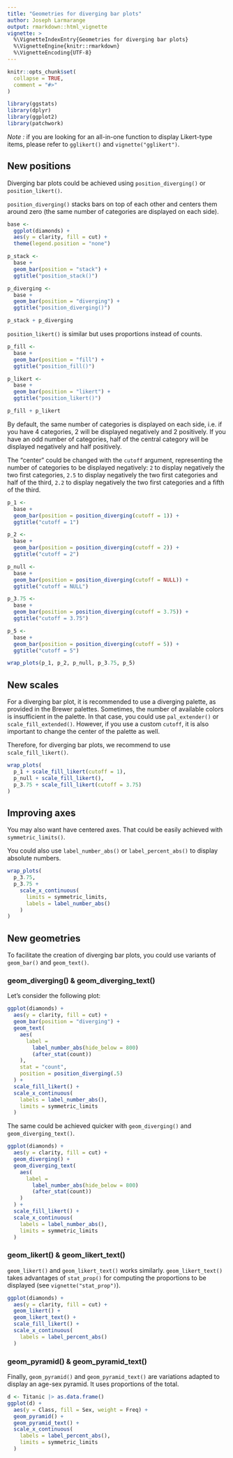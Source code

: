 ---
title: "Geometries for diverging bar plots"
author: Joseph Larmarange
output: rmarkdown::html_vignette
vignette: >
  %\VignetteIndexEntry{Geometries for diverging bar plots}
  %\VignetteEngine{knitr::rmarkdown}
  %\VignetteEncoding{UTF-8}
---

```{r, include = FALSE}
knitr::opts_chunk$set(
  collapse = TRUE,
  comment = "#>"
)
```

```{r setup}
library(ggstats)
library(dplyr)
library(ggplot2)
library(patchwork)
```

*Note :* if you are looking for an all-in-one function to display Likert-type items, please refer to `gglikert()` and `vignette("gglikert")`.

## New positions

Diverging bar plots could be achieved using `position_diverging()` or `position_likert()`.

`position_diverging()` stacks bars on top of each other and centers them around zero (the same number of categories are displayed on each side).

```{r}
base <-
  ggplot(diamonds) +
  aes(y = clarity, fill = cut) +
  theme(legend.position = "none")

p_stack <-
  base +
  geom_bar(position = "stack") +
  ggtitle("position_stack()")

p_diverging <-
  base +
  geom_bar(position = "diverging") +
  ggtitle("position_diverging()")

p_stack + p_diverging
```

`position_likert()` is similar but uses proportions instead of counts.

```{r}
p_fill <-
  base +
  geom_bar(position = "fill") +
  ggtitle("position_fill()")

p_likert <-
  base +
  geom_bar(position = "likert") +
  ggtitle("position_likert()")

p_fill + p_likert
```

By default, the same number of categories is displayed on each side, i.e. if you have 4 categories, 2 will be displayed negatively and 2 positively. If you have an odd number of categories, half of the central category will be displayed negatively and half positively.

The <q>center</q> could be changed with the `cutoff` argument, representing the number of categories to be displayed negatively: `2` to display negatively the two first categories, `2.5` to display negatively the two first categories and half of the third, `2.2` to display negatively the two first categories and a fifth of the third.

```{r}
p_1 <-
  base +
  geom_bar(position = position_diverging(cutoff = 1)) +
  ggtitle("cutoff = 1")

p_2 <-
  base +
  geom_bar(position = position_diverging(cutoff = 2)) +
  ggtitle("cutoff = 2")

p_null <-
  base +
  geom_bar(position = position_diverging(cutoff = NULL)) +
  ggtitle("cutoff = NULL")

p_3.75 <-
  base +
  geom_bar(position = position_diverging(cutoff = 3.75)) +
  ggtitle("cutoff = 3.75")

p_5 <-
  base +
  geom_bar(position = position_diverging(cutoff = 5)) +
  ggtitle("cutoff = 5")

wrap_plots(p_1, p_2, p_null, p_3.75, p_5)
```

## New scales

For a diverging bar plot, it is recommended to use a diverging palette, as provided in the Brewer palettes. Sometimes, the number of available colors is insufficient in the palette. In that case, you could use `pal_extender()` or `scale_fill_extended()`. However, if you use a custom `cutoff`, it is also important to change the center of the palette as well.

Therefore, for diverging bar plots, we recommend to use `scale_fill_likert()`.

```{r}
wrap_plots(
  p_1 + scale_fill_likert(cutoff = 1),
  p_null + scale_fill_likert(),
  p_3.75 + scale_fill_likert(cutoff = 3.75)
)
```

## Improving axes

You may also want have centered axes. That could be easily achieved with `symmetric_limits()`.

You could also use `label_number_abs()` or `label_percent_abs()` to display absolute numbers.

```{r}
wrap_plots(
  p_3.75,
  p_3.75 +
    scale_x_continuous(
      limits = symmetric_limits,
      labels = label_number_abs()
    )
)
```

## New geometries

To facilitate the creation of diverging bar plots, you could use variants of `geom_bar()` and `geom_text()`.

### geom_diverging() & geom_diverging_text()

Let's consider the following plot:

```{r}
ggplot(diamonds) +
  aes(y = clarity, fill = cut) +
  geom_bar(position = "diverging") +
  geom_text(
    aes(
      label =
        label_number_abs(hide_below = 800)
        (after_stat(count))
    ),
    stat = "count",
    position = position_diverging(.5)
  ) +
  scale_fill_likert() +
  scale_x_continuous(
    labels = label_number_abs(),
    limits = symmetric_limits
  )
```

The same could be achieved quicker with `geom_diverging()` and `geom_diverging_text()`.

```{r}
ggplot(diamonds) +
  aes(y = clarity, fill = cut) +
  geom_diverging() +
  geom_diverging_text(
    aes(
      label =
        label_number_abs(hide_below = 800)
        (after_stat(count))
    )
  ) +
  scale_fill_likert() +
  scale_x_continuous(
    labels = label_number_abs(),
    limits = symmetric_limits
  )
```

### geom_likert() & geom_likert_text()

`geom_likert()` and `geom_likert_text()` works similarly. `geom_likert_text()` takes advantages of `stat_prop()` for computing the proportions to be displayed (see `vignette("stat_prop")`).

```{r}
ggplot(diamonds) +
  aes(y = clarity, fill = cut) +
  geom_likert() +
  geom_likert_text() +
  scale_fill_likert() +
  scale_x_continuous(
    labels = label_percent_abs()
  )
```

### geom_pyramid() & geom_pyramid_text()

Finally, `geom_pyramid()` and `geom_pyramid_text()` are variations adapted to display an age-sex pyramid. It uses proportions of the total.

```{r}
d <- Titanic |> as.data.frame()
ggplot(d) +
  aes(y = Class, fill = Sex, weight = Freq) +
  geom_pyramid() +
  geom_pyramid_text() +
  scale_x_continuous(
    labels = label_percent_abs(),
    limits = symmetric_limits
  )
```
